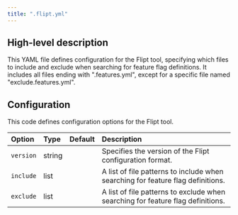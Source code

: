 ```yaml
---
title: ".flipt.yml"
---
```


## High-level description
This YAML file defines configuration for the Flipt tool, specifying which files to include and exclude when searching for feature flag definitions. It includes all files ending with ".features.yml", except for a specific file named "exclude.features.yml".

## Configuration
This code defines configuration options for the Flipt tool.

| Option | Type | Default | Description |
|:-------|:-----|:--------|:------------|
| `version` | string |  | Specifies the version of the Flipt configuration format. |
| `include` | list |  | A list of file patterns to include when searching for feature flag definitions. |
| `exclude` | list |  | A list of file patterns to exclude when searching for feature flag definitions. |
